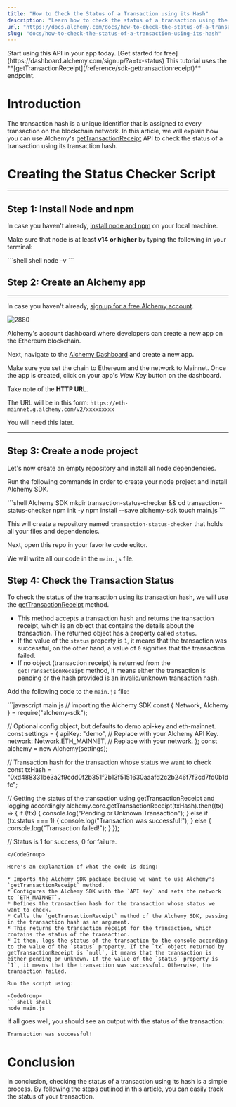 ```yaml
---
title: "How to Check the Status of a Transaction using its Hash"
description: "Learn how to check the status of a transaction using the transaction hash"
url: "https://docs.alchemy.com/docs/how-to-check-the-status-of-a-transaction-using-its-hash"
slug: "docs/how-to-check-the-status-of-a-transaction-using-its-hash"
---
```


<Tip title="Don’t have an API key?" icon="star">
  Start using this API in your app today. [Get started for free](https://dashboard.alchemy.com/signup/?a=tx-status)
</Tip>

<Info>
  This tutorial uses the **[getTransactionReceipt](/reference/sdk-gettransactionreceipt)** endpoint.
</Info>

# Introduction

The transaction hash is a unique identifier that is assigned to every transaction on the blockchain network. In this article, we will explain how you can use Alchemy's [getTransactionReceipt](/reference/sdk-gettransactionreceipt) API to check the status of a transaction using its transaction hash.

# Creating the Status Checker Script

***

## Step 1: Install Node and npm

In case you haven't already, [install node and npm](https://nodejs.org/en/download/) on your local machine.

Make sure that node is at least **v14 or higher** by typing the following in your terminal:

<CodeGroup>
  ```shell shell
  node -v
  ```
</CodeGroup>

## Step 2: Create an Alchemy app

***

In case you haven't already, [sign up for a free Alchemy account](https://dashboard.alchemy.com/signup/?a=tx-status).

![2880](06c375a-Screenshot_2022-11-04_at_10.36.40_PM.png "Screenshot 2022-11-04 at 10.36.40 PM.png")

Alchemy's account dashboard where developers can create a new app on the Ethereum blockchain.

Next, navigate to the [Alchemy Dashboard](https://dashboard.alchemy.com/signup/?a=tx-status) and create a new app.

Make sure you set the chain to Ethereum and the network to Mainnet. Once the app is created, click on your app's *View Key* button on the dashboard.

Take note of the **HTTP URL**.

The URL will be in this form: `https://eth-mainnet.g.alchemy.com/v2/xxxxxxxxx`

You will need this later.

***

## Step 3: Create a node project

Let's now create an empty repository and install all node dependencies.

Run the following commands in order to create your node project and install Alchemy SDK.

<CodeGroup>
  ```shell Alchemy SDK
  mkdir transaction-status-checker && cd transaction-status-checker
  npm init -y
  npm install --save alchemy-sdk
  touch main.js
  ```
</CodeGroup>

This will create a repository named `transaction-status-checker` that holds all your files and dependencies.

Next, open this repo in your favorite code editor.

We will write all our code in the `main.js` file.

## Step 4: Check the Transaction Status

To check the status of the transaction using its transaction hash, we will use the [getTransactionReceipt](/reference/sdk-gettransactionreceipt) method.

* This method accepts a transaction hash and returns the transaction receipt, which is an object that contains the details about the transaction. The returned object has a property called `status`.
* If the value of the `status` property is `1`, it means that the transaction was successful, on the other hand, a value of `0` signifies that the transaction failed.
* If no object (transaction receipt) is returned from the `getTransactionReceipt` method, it means either the transaction is pending or the hash provided is an invalid/unknown transaction hash.

Add the following code to the `main.js` file:

<CodeGroup>
  ```javascript main.js
  // importing the Alchemy SDK
  const { Network, Alchemy } = require("alchemy-sdk");

  // Optional config object, but defaults to demo api-key and eth-mainnet.
  const settings = {
    apiKey: "demo", // Replace with your Alchemy API Key.
    network: Network.ETH_MAINNET, // Replace with your network.
  };
  const alchemy = new Alchemy(settings);

  // Transaction hash for the transaction whose status we want to check
  const txHash =
    "0xd488331be3a2f9cdd0f2b351f2b13f5151630aaafd2c2b246f7f3cd7fd0b1dfc";

  // Getting the status of the transaction using getTransactionReceipt and logging accordingly
  alchemy.core.getTransactionReceipt(txHash).then((tx) => {
    if (!tx) {
      console.log("Pending or Unknown Transaction");
    } else if (tx.status === 1) {
      console.log("Transaction was successful!");
    } else {
      console.log("Transaction failed!");
    }
  });

  // Status is 1 for success, 0 for failure.
  ```
</CodeGroup>

Here's an explanation of what the code is doing:

* Imports the Alchemy SDK package because we want to use Alchemy's `getTransactionReceipt` method.
* Configures the Alchemy SDK with the `API Key` and sets the network to `ETH_MAINNET`.
* Defines the transaction hash for the transaction whose status we want to check.
* Calls the `getTransactionReceipt` method of the Alchemy SDK, passing in the transaction hash as an argument.
* This returns the transaction receipt for the transaction, which contains the status of the transaction.
* It then, logs the status of the transaction to the console according to the value of the `status` property. If the `tx` object returned by getTransactionReceipt is `null`, it means that the transaction is either pending or unknown. If the value of the `status` property is `1`, it means that the transaction was successful. Otherwise, the transaction failed.

Run the script using:

<CodeGroup>
  ```shell shell
  node main.js
  ```
</CodeGroup>

If all goes well, you should see an output with the status of the transaction:

```shell
Transaction was successful!
```

# Conclusion

In conclusion, checking the status of a transaction using its hash is a simple process. By following the steps outlined in this article, you can easily track the status of your transaction.
